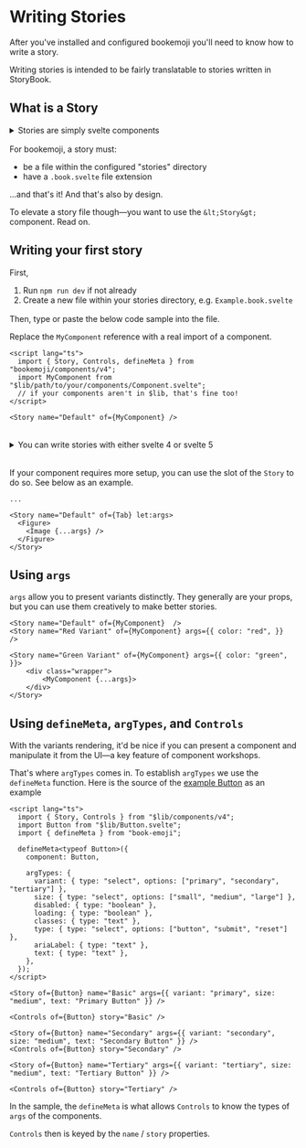 # Writing Stories

After you've installed and configured bookemoji you'll need to know how to write a story.

Writing stories is intended to be fairly translatable to stories written in StoryBook.

## What is a Story

<details style="margin-bottom: 1rem;">
  <summary>Stories are simply svelte components</summary>
  Stories primarily allow a component to have its props rendered dynamically, and externally controlled.
</details>

For bookemoji, a story must:

- be a file within the configured "stories" directory
- have a `.book.svelte` file extension

...and that's it! And that's also by design.

To elevate a story file though—you want to use the `&lt;Story&gt;` component. Read on.

## Writing your first story

First,

1. Run `npm run dev` if not already
1. Create a new file within your stories directory, e.g. `Example.book.svelte`

<p style="margin-top:1rem;">Then, type or paste the below code sample into the file.</p>

Replace the `MyComponent` reference with a real import of a component.

```svelte
<script lang="ts">
  import { Story, Controls, defineMeta } from "bookemoji/components/v4";
  import MyComponent from "$lib/path/to/your/components/Component.svelte";
  // if your components aren't in $lib, that's fine too!
</script>

<Story name="Default" of={MyComponent} />
```

<details class="reminder" style="margin: 2rem 0;">
    <summary>You can write stories with either svelte 4 or svelte 5</summary>

Svelte 5 path

```ts
import { ... } from "bookemoji/components";
```

Svelte 4 path

```ts
import { ... } from "bookemoji/components/v4";
```

</details>

If your component requires more setup, you can use the slot of the `Story` to do so. See below as an example.

```svelte
...

<Story name="Default" of={Tab} let:args>
  <Figure>
    <Image {...args} />
  </Figure>
</Story>
```

## Using `args`

`args` allow you to present variants distinctly.
They generally are your props, but you can use them creatively to make better stories.

```svelte
<Story name="Default" of={MyComponent}  />
<Story name="Red Variant" of={MyComponent} args={{ color: "red", }}  />

<Story name="Green Variant" of={MyComponent} args={{ color: "green", }}>
    <div class="wrapper">
        <MyComponent {...args}>
    </div>
</Story>
```

## Using `defineMeta`, `argTypes`, and `Controls`

With the variants rendering, it'd be nice if you can present a component and manipulate it from the UI—a key feature of component workshops.

That's where `argTypes` comes in. To establish `argTypes` we use the `defineMeta` function.
Here is the source of the [example Button](/books/Button) as an example

```svelte
<script lang="ts">
  import { Story, Controls } from "$lib/components/v4";
  import Button from "$lib/Button.svelte";
  import { defineMeta } from "book-emoji";

  defineMeta<typeof Button>({
    component: Button,

    argTypes: {
      variant: { type: "select", options: ["primary", "secondary", "tertiary"] },
      size: { type: "select", options: ["small", "medium", "large"] },
      disabled: { type: "boolean" },
      loading: { type: "boolean" },
      classes: { type: "text" },
      type: { type: "select", options: ["button", "submit", "reset"] },
      ariaLabel: { type: "text" },
      text: { type: "text" },
    },
  });
</script>

<Story of={Button} name="Basic" args={{ variant: "primary", size: "medium", text: "Primary Button" }} />

<Controls of={Button} story="Basic" />

<Story of={Button} name="Secondary" args={{ variant: "secondary", size: "medium", text: "Secondary Button" }} />
<Controls of={Button} story="Secondary" />

<Story of={Button} name="Tertiary" args={{ variant: "tertiary", size: "medium", text: "Tertiary Button" }} />

<Controls of={Button} story="Tertiary" />
```

In the sample, the `defineMeta` is what allows `Controls` to know the types of `args` of the components.

`Controls` then is keyed by the `name` / `story` properties.
